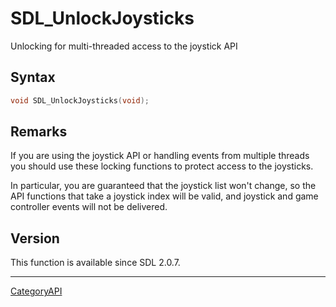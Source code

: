 = SDL_UnlockJoysticks =

Unlocking for multi-threaded access to the joystick API 

== Syntax ==

<syntaxhighlight lang='c'>
void SDL_UnlockJoysticks(void);
</syntaxhighlight>

== Remarks ==

If you are using the joystick API or handling events from multiple threads
you should use these locking functions to protect access to the joysticks.

In particular, you are guaranteed that the joystick list won't change, so
the API functions that take a joystick index will be valid, and joystick
and game controller events will not be delivered.

== Version ==

This function is available since SDL 2.0.7.

----
[[CategoryAPI]]


